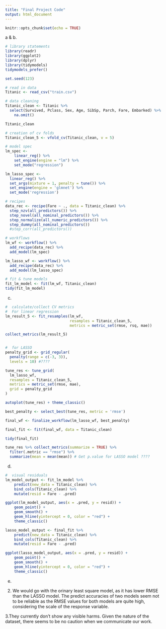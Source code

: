 ```yaml
---
title: "Final Project Code"
output: html_document
---
```


```r
knitr::opts_chunk$set(echo = TRUE)
```

a & b.

```r
# library statements 
library(readr)
library(ggplot2)
library(dplyr)
library(tidymodels)
tidymodels_prefer()

set.seed(123)

# read in data
Titanic <- read_csv("train.csv")
```

```r
# data cleaning
Titanic_clean <- Titanic %>% 
  select(Survived, Pclass, Sex, Age, SibSp, Parch, Fare, Embarked) %>% 
    na.omit()

Titanic_clean
```

```r
# creation of cv folds
Titanic_clean_5 <- vfold_cv(Titanic_clean, v = 5)
```

```r
# model spec
lm_spec <-
    linear_reg() %>%
    set_engine(engine = "lm") %>% 
    set_mode("regression")

lm_lasso_spec <- 
  linear_reg() %>%
  set_args(mixture = 1, penalty = tune()) %>%
  set_engine(engine = 'glmnet') %>%
  set_mode('regression') 
```

```r
# recipes
data_rec <- recipe(Fare ~ ., data = Titanic_clean) %>%
  step_nzv(all_predictors()) %>% 
  step_novel(all_nominal_predictors()) %>% 
  step_normalize(all_numeric_predictors()) %>% 
  step_dummy(all_nominal_predictors())
  #step_corr(all_predictors())

# workflows
lm_wf <- workflow() %>%
  add_recipe(data_rec) %>%
  add_model(lm_spec) 

lm_lasso_wf <- workflow() %>% 
  add_recipe(data_rec) %>%
  add_model(lm_lasso_spec)
```

```r
# fit & tune models
fit_lm_model <- fit(lm_wf, Titanic_clean)
tidy(fit_lm_model)
```

c.

```r
#  calculate/collect CV metrics
#  For linear regression
lm_result_5 <- fit_resamples(lm_wf,
                             resamples = Titanic_clean_5, 
                             metrics = metric_set(rmse, rsq, mae))

collect_metrics(lm_result_5)


#  for LASSO
penalty_grid <- grid_regular(
  penalty(range = c(-3, 3)),
  levels = 10) #????

tune_res <- tune_grid(
  lm_lasso_wf, 
  resamples = Titanic_clean_5,
  metrics = metric_set(rmse, mae),
  grid = penalty_grid 
)

autoplot(tune_res) + theme_classic()

best_penalty <- select_best(tune_res, metric = 'rmse')

final_wf <- finalize_workflow(lm_lasso_wf, best_penalty)

final_fit <- fit(final_wf, data = Titanic_clean)

tidy(final_fit)

tune_res %>% collect_metrics(summarize = TRUE) %>% 
  filter(.metric == "rmse") %>% 
  summarize(mean = mean(mean)) # Get p.value for LASSO model ????
```

d.

```r
#  visual residuals
lm_model_output <- fit_lm_model %>% 
    predict(new_data = Titanic_clean) %>%
    bind_cols(Titanic_clean) %>%
    mutate(resid = Fare - .pred)

ggplot(lm_model_output, aes(x = .pred, y = resid)) +
    geom_point() +
    geom_smooth() +
    geom_hline(yintercept = 0, color = "red") +
    theme_classic()

lasso_model_output <- final_fit %>% 
    predict(new_data = Titanic_clean) %>%
    bind_cols(Titanic_clean) %>%
    mutate(resid = Fare - .pred)

ggplot(lasso_model_output, aes(x = .pred, y = resid)) +
    geom_point() +
    geom_smooth() +
    geom_hline(yintercept = 0, color = "red") +
    theme_classic()
```

e.

2. We would go with the orinary least square model, as it has lower RMSE than the LASSO model. The predict accuracies of two models seem not to be reliable as the RMSE values for both models are quite high, considering the scale of the response variable.

3.They currently don't show any visible harms. Given the nature of the dataset, there seems to be no caution when we communicate our work.

